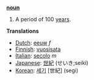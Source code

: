 '''[[noun]]'''

# A period of 100 [[year]]s.

'''Translations'''
*[[Dutch]]: [[eeuw]] ''f''
*[[Finnish]]: [[vuosisata]]
*[[Italian]]: [[secolo]] ''m''
*[[Japanese]]: [[世紀]] (せいき;seiki)
*[[Korean]]: [[세기]] [世紀] (segi)